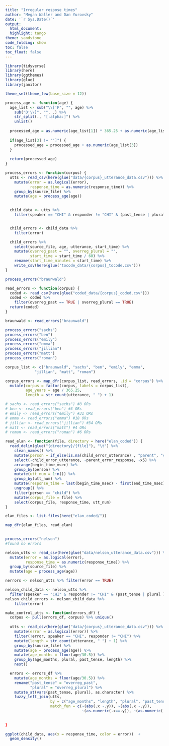 ```yaml
---
title: "Irregular respose times"
author: "Megan Waller and Dan Yurovsky"
date: '`r Sys.Date()`'
output:
  html_document:
  highlight: tango
theme: sandstone
code_folding: show
toc: false
toc_float: false
---
```

  
```r
library(tidyverse)
library(here)
library(ggthemes)
library(glue)
library(janitor)

theme_set(theme_few(base_size = 12))

```

```r
process_age <- function(age) {
  age_list <- sub("\\['P", "", age) %>%
    sub("D'\\]", "", .) %>%
    str_split(., "[:alpha:]") %>%
    unlist()
  
  processed_age = as.numeric(age_list[1]) * 365.25 + as.numeric(age_list[2]) * 30.5
  
  if(age_list[3] != "']") {
    processed_age = processed_age + as.numeric(age_list[3])
  }
  
  return(processed_age)
}

process_errors <- function(corpus) {
  utts <- read_csv(here(glue("data/{corpus}_utterance_data.csv"))) %>%
    mutate(error = as.logical(error),
           response_time = as.numeric(response_time)) %>%
    group_by(source_file) %>%
    mutate(age = process_age(age)) 
  

  child_data <- utts %>%
    filter(speaker == "CHI" & responder != "CHI" & (past_tense | plural ))


  child_errors <- child_data %>%
    filter(error)

  child_errors %>%
    select(source_file, age, utterance, start_time) %>%
    mutate(overreg_past = "", overreg_plural = "",
           start_time = start_time / 60) %>%
    rename(start_time_minutes = start_time) %>%
    write_csv(here(glue("tocode_data/{corpus}_tocode.csv")))
}

```

```r
process_errors("braunwald")
```

```r
read_errors <- function(corpus) {
  coded <- read_csv(here(glue("coded_data/{corpus}_coded.csv")))
  coded <- coded %>% 
    filter(overreg_past == TRUE | overreg_plural == TRUE)
  return(coded)
}
```

```r
braunwald <- read_errors("braunwald")
```

```r
process_errors("sachs")
process_errors("ben")
process_errors("emily")
process_errors("emma")
process_errors("jillian")
process_errors("matt")
process_errors("roman")
```


```r
corpus_list <- c("braunwald", "sachs", "ben", "emily", "emma", 
             "jillian", "matt", "roman")

corpus_errors <- map_dfr(corpus_list, read_errors, .id = "corpus") %>%
  mutate(corpus = factor(corpus, labels = corpus_list),
         age_years = age / 365.25,
         length = str_count(utterance, " ") + 1)

# sachs <- read_errors("sachs") #8 ORs
# ben <- read_errors("ben") #3 ORs
# emily <- read_errors("emily") #31 ORs
# emma <- read_errors("emma") #18 ORs
# jillian <- read_errors("jillian") #34 ORs
# matt <- read_errors("matt") #4 ORs
# roman <- read_errors("roman") #6 ORs
```

```r
read_elan <- function(file, directory = here("elan_coded")) {
  read_delim(glue("{directory}/{file}"), "\t") %>%
    clean_names() %>%
    mutate(person = if_else(is.na(child_error_utterance) , "parent", "child")) %>%
    select(-child_error_utterance, -parent_error_response, -x5) %>%
    arrange(begin_time_msec) %>%
    group_by(person) %>%
    mutate(utt_num = 1:n()) %>%
    group_by(utt_num) %>%
    mutate(response_time = last(begin_time_msec) - first(end_time_msec)) %>%
    ungroup() %>%
    filter(person == "child") %>%
    mutate(corpus_file = file) %>%
    select(corpus_file, response_time, utt_num)
}
```

```r
elan_files <- list.files(here("elan_coded/"))

map_dfr(elan_files, read_elan) 
  

```


```r
process_errors("nelson")
#found no errors

nelson_utts <- read_csv(here(glue("data/nelson_utterance_data.csv"))) %>%
  mutate(error = as.logical(error),
         response_time = as.numeric(response_time)) %>%
  group_by(source_file) %>%
  mutate(age = process_age(age)) 

nerrors <- nelson_utts %>% filter(error == TRUE)

nelson_child_data <- nelson_utts %>%
  filter(speaker == "CHI" & responder != "CHI" & (past_tense | plural ))
nelson_child_errors <- nelson_child_data %>%
    filter(error)
```

```r



make_control_utts <- function(errors_df) {
  corpus <- pull(errors_df, corpus) %>% unique()
 
  utts <- read_csv(here(glue("data/{corpus}_utterance_data.csv"))) %>%
    mutate(error = as.logical(error)) %>%
    filter(!error, speaker == "CHI", responder != "CHI") %>%
    mutate(length = str_count(utterance, " ") + 1) %>%
    group_by(source_file) %>%
    mutate(age = process_age(age)) %>%
    mutate(age_months = floor(age/30.5)) %>%
    group_by(age_months, plural, past_tense, length) %>%
    nest()

  errors <- errors_df %>%
    mutate(age_months = floor(age/30.5)) %>%
    rename("past_tense" = "overreg_past",
           "plural" = "overreg_plural") %>%
    mutate_at(vars(past_tense, plural), as.character) %>%
    fuzzy_left_join(utts, 
                    by = c("age_months", "length", "plural", "past_tense"),
                    match_fun = c(~(abs(.x -.y)), ~(abs(.x -.y)),
                                  ~(as.numeric(.x==.y)), ~(as.numeric(.x==.y)))
    
   
}
```

```r
ggplot(child_data, aes(x = response_time, color = error))  +
  geom_density()
```
